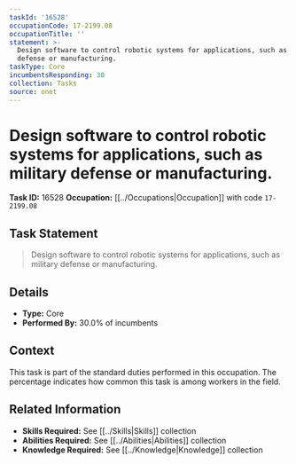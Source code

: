 ```yaml
---
taskId: '16528'
occupationCode: 17-2199.08
occupationTitle: ''
statement: >-
  Design software to control robotic systems for applications, such as military
  defense or manufacturing.
taskType: Core
incumbentsResponding: 30
collection: Tasks
source: onet
---
```

# Design software to control robotic systems for applications, such as military defense or manufacturing.

**Task ID:** 16528
**Occupation:** [[../Occupations|Occupation]] with code `17-2199.08`

## Task Statement

> Design software to control robotic systems for applications, such as military defense or manufacturing.

## Details

- **Type:** Core
- **Performed By:** 30.0% of incumbents

## Context

This task is part of the standard duties performed in this occupation. The percentage indicates how common this task is among workers in the field.

## Related Information

- **Skills Required:** See [[../Skills|Skills]] collection
- **Abilities Required:** See [[../Abilities|Abilities]] collection
- **Knowledge Required:** See [[../Knowledge|Knowledge]] collection
